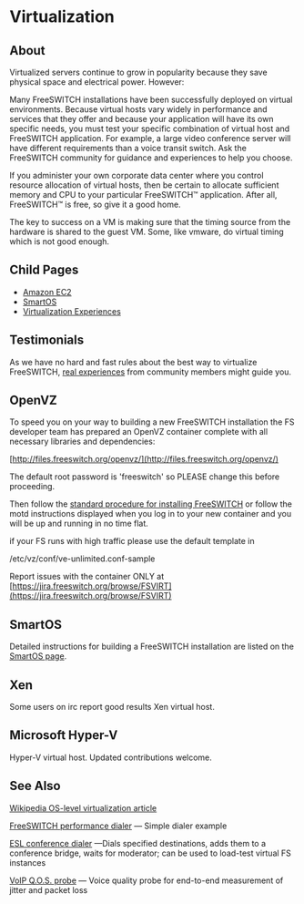 
# Virtualization 

 

## About

Virtualized servers continue to grow in popularity because they save physical space and electrical power. However:

Many FreeSWITCH installations have been successfully deployed on virtual environments. Because virtual hosts vary widely in performance and services that they offer and because your application will have its own specific needs, you must test your specific combination of virtual host and FreeSWITCH application. For example, a large video conference server will have different requirements than a voice transit switch. Ask the FreeSWITCH community for guidance and experiences to help you choose.

  
If you administer your own corporate data center where you control resource allocation of virtual hosts, then be certain to allocate sufficient memory and CPU to your particular FreeSWITCH™ application. After all, FreeSWITCH™ is free, so give it a good home.

The key to success on a VM is making sure that the timing source from the hardware is shared to the guest VM. Some, like vmware, do virtual timing which is not good enough.

## Child Pages

* [Amazon EC2](./Amazon-EC2_3965076.mdx#sip)
* [SmartOS](./SmartOS_3375391.mdx#uuid)
* [Virtualization Experiences](./Virtualization-Experiences_10289484.mdx#lxc)

## Testimonials

As we have no hard and fast rules about the best way to virtualize FreeSWITCH, [real experiences](./Virtualization-Experiences_10289484.mdx#lxc) from community members might guide you.

##  OpenVZ 

To speed you on your way to building a new FreeSWITCH installation the FS developer team has prepared an OpenVZ container complete with all necessary libraries and dependencies:

[http://files.freeswitch.org/openvz/](http://files.freeswitch.org/openvz/)

The default root password is 'freeswitch' so PLEASE change this before proceeding.

Then follow the [standard procedure for installing FreeSWITCH](../index.mdx#about) or follow the motd instructions displayed when you log in to your new container and you will be up and running in no time flat.

if your FS runs with high traffic please use the default template in

/etc/vz/conf/ve-unlimited.conf-sample 

Report issues with the container ONLY at [https://jira.freeswitch.org/browse/FSVIRT](https://jira.freeswitch.org/browse/FSVIRT)

## SmartOS

Detailed instructions for building a FreeSWITCH installation are listed on the [SmartOS page](./SmartOS_3375391.mdx#uuid).  

## Xen 

Some users on irc report good results Xen virtual host.

##  Microsoft Hyper-V 

Hyper-V virtual host. Updated contributions welcome.

##  See Also

[Wikipedia OS-level virtualization article](http://en.wikipedia.org/wiki/Operating%5Fsystem-level%5Fvirtualization)

[FreeSWITCH performance dialer](https://github.com/voxserv/freeswitch-perf-dialer) — Simple dialer example

[ESL conference dialer](https://github.com/voxserv/freeswitch-helper-scripts/blob/master/esl/conference%5Fdialer) —Dials specified destinations, adds them to a conference bridge, waits for moderator; can be used to load-test virtual FS instances

[VoIP Q.O.S. probe](https://github.com/voxserv/voip%5Fqos%5Fprobe) — Voice quality probe for end-to-end measurement of jitter and packet loss
  
  

